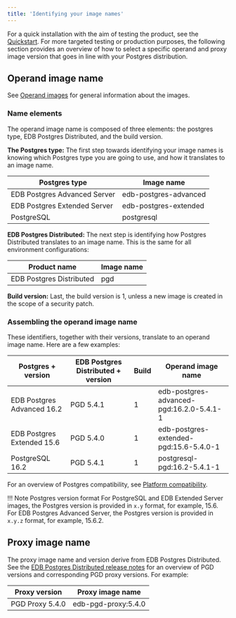 ```yaml
---
title: 'Identifying your image names'
---
```


For a quick installation with the aim of testing the product, see the [Quickstart](/postgres_distributed_for_kubernetes/latest/quickstart/). 
For more targeted testing or production purposes, 
the following section provides an overview of how to select a specific operand and proxy image version that goes in line with your Postgres distribution.

## Operand image name 

See [Operand images](/postgres_distributed_for_kubernetes/latest/private_registries/#operand-images) for general information about the images.  

### Name elements 

The operand image name is composed of three elements: the postgres type, EDB Postgres Distributed, and the build version.

**The Postgres type:** The first step towards identifying your image names is knowing which Postgres type you are going to use, and how it translates to an image name. 

| Postgres type                | Image name            |
|------------------------------|-----------------------|
| EDB Postgres Advanced Server | edb-postgres-advanced |
| EDB Postgres Extended Server | edb-postgres-extended |
| PostgreSQL                   | postgresql            |

**EDB Postgres Distributed:** The next step is identifying how Postgres Distributed translates to an image name. This is the same for all environment configurations: 

| Product name             | Image name |
|--------------------------|------------|
| EDB Postgres Distributed | pgd        |

**Build version:** Last, the build version is 1, unless a new image is created in the scope of a security patch.

### Assembling the operand image name 

These identifiers, together with their versions, translate to an operand image name. Here are a few examples: 

| Postgres + version         | EDB Postgres Distributed + version | Build | Operand image name                       |
|----------------------------|------------------------------------|-------|------------------------------------------|
| EDB Postgres Advanced 16.2 | PGD 5.4.1                          | 1     | edb-postgres-advanced-pgd:16.2.0-5.4.1-1 |
| EDB Postgres Extended 15.6 | PGD 5.4.0                          | 1     | edb-postgres-extended-pgd:15.6-5.4.0-1   |
| PostgreSQL 16.2            | PGD 5.4.1                          | 1     | postgresql-pgd:16.2-5.4.1-1              |

For an overview of Postgres compatibility, see [Platform compatibility](https://www.enterprisedb.com/resources/platform-compatibility).

!!! Note Postgres version format
    For PostgreSQL and EDB Extended Server images, the Postgres version is provided in `x.y` format, for example, 15.6. For EDB Postgres Advanced Server, the Postgres version is provided in `x.y.z` format, for example, 15.6.2.

## Proxy image name 

The proxy image name and version derive from EDB Postgres Distributed. See the [EDB Postgres Distributed release notes](/pgd/latest/rel_notes/) for an overview of PGD versions and corresponding PGD proxy versions. For example: 

| Proxy version   | Proxy image name    |
|-----------------|---------------------|
| PGD Proxy 5.4.0 | edb-pgd-proxy:5.4.0 |


